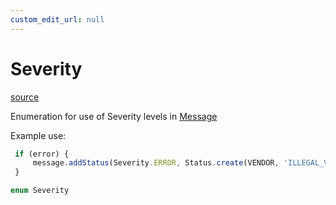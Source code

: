 ```yaml
---
custom_edit_url: null
---
```


# Severity
<div className="doc-side">
<div className="doc-main-source">

[source](https://github.com/layline-io/layline-docusaurus/blob/28d5da4/projects/layline/src/enums/Severity.ts#L13)

</div>
</div>

<div className="doc-subtitle">

Enumeration for use of Severity levels in [Message](../classes/Message)

Example use:
```js
 if (error) {
     message.addStatus(Severity.ERROR, Status.create(VENDOR, 'ILLEGAL_VALUE', valueString));
 }
```

</div>

```ts
enum Severity
```